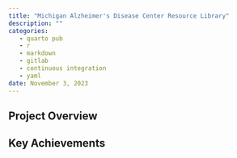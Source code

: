 ```yaml
---
title: "Michigan Alzheimer's Disease Center Resource Library"
description: ""
categories: 
   - quarto pub
   - r
   - markdown
   - gitlab
   - continuous integration
   - yaml
date: November 3, 2023
---
```



## Project Overview

## Key Achievements